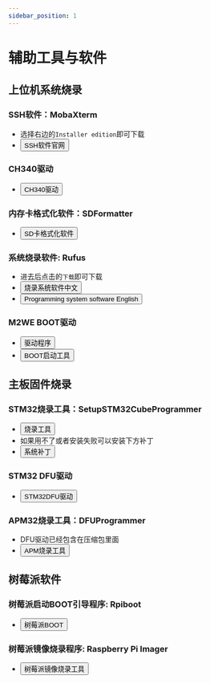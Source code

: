 ```yaml
---
sidebar_position: 1
---
```




# 辅助工具与软件

## **上位机系统烧录**

### SSH软件：MobaXterm
* 选择右边的`Installer edition`即可下载
* <Button variant="contained" disableElevation component="a" rel="noopener" href="https://mobaxterm.mobatek.net/download-home-edition.html">SSH软件官网</Button>

### CH340驱动
* <Button variant="contained" disableElevation component="a" rel="noopener" href="https://cdn.mellow.klipper.cn/EXE/CH340.zip">CH340驱动</Button>

### 内存卡格式化软件：SDFormatter
* <Button variant="contained" disableElevation component="a" rel="noopener" href="https://www.waveshare.net/w/upload/d/d7/Panasonic_SDFormatter.zip">SD卡格式化软件</Button>

### 系统烧录软件: Rufus
* 进去后点击的`下载`即可下载
* <Button variant="contained" disableElevation component="a" rel="noopener" href="https://rufus.ie/zh/#download">烧录系统软件中文</Button>
* <Button variant="contained" disableElevation component="a" rel="noopener" href="https://rufus.ie/en/#download">Programming system software English</Button>

### M2WE BOOT驱动
* <Button variant="contained" disableElevation component="a" rel="noopener" href="https://cdn.mellow.klipper.cn/Utils/zadig-2.7.exe">驱动程序</Button>
* <Button variant="contained" disableElevation component="a" rel="noopener" href="https://cdn.mellow.klipper.cn/Utils/FLY-BOOT-Setup.msi">BOOT启动工具</Button>

## **主板固件烧录**

### STM32烧录工具：SetupSTM32CubeProgrammer
* <Button variant="contained" disableElevation component="a" rel="noopener" href="https://cdn.mellow.klipper.cn/EXE/SetupSTM32CubeProgrammer_win64.zip">烧录工具</Button>
* 如果用不了或者安装失败可以安装下方补丁
* <Button variant="contained" disableElevation component="a" rel="noopener" href="https://cdn.mellow.klipper.cn/EXE/%E5%BE%AE%E8%BD%AF%E5%B8%B8%E7%94%A8%E8%BF%90%E8%A1%8C%E5%BA%93%E5%90%88%E9%9B%86.zip">系统补丁</Button>

### STM32 DFU驱动
* <Button variant="contained" disableElevation component="a" rel="noopener" href="https://cdn.mellow.klipper.cn/EXE/STM32DFU.zip">STM32DFU驱动</Button>

### APM32烧录工具：DFUProgrammer
* DFU驱动已经包含在压缩包里面
* <Button variant="contained" disableElevation component="a" rel="noopener" href="https://cdn.mellow.klipper.cn/EXE/DFUProgrammer.zip">APM烧录工具</Button>

## **树莓派软件**

### 树莓派启动BOOT引导程序: Rpiboot
* <Button variant="contained" disableElevation component="a" rel="noopener" href="https://files.waveshare.net/wiki/w/upload/f/f3/Rpiboot_setup.zip">树莓派BOOT</Button>

### 树莓派镜像烧录程序: Raspberry Pi Imager
* <Button variant="contained" disableElevation component="a" rel="noopener" href="https://www.raspberrypi.com/software/">树莓派镜像烧录工具</Button>
